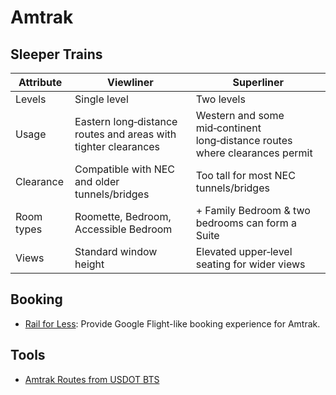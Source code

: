 # Amtrak

## Sleeper Trains

| Attribute  | Viewliner                                                      | Superliner                                                                  |
| ---------- | -------------------------------------------------------------- | --------------------------------------------------------------------------- |
| Levels     | Single level                                                   | Two levels                                                                  |
| Usage      | Eastern long‑distance routes and areas with tighter clearances | Western and some mid‑continent long‑distance routes where clearances permit |
| Clearance  | Compatible with NEC and older tunnels/bridges                  | Too tall for most NEC tunnels/bridges                                       |
| Room types | Roomette, Bedroom, Accessible Bedroom                          | + Family Bedroom & two bedrooms can form a Suite                            |
| Views      | Standard window height                                         | Elevated upper‑level seating for wider views                                |

## Booking

- [Rail for Less](https://railforless.us/): Provide Google Flight-like booking experience for Amtrak.

## Tools

- [Amtrak Routes from USDOT BTS](https://data-usdot.opendata.arcgis.com/datasets/amtrak-routes/)
